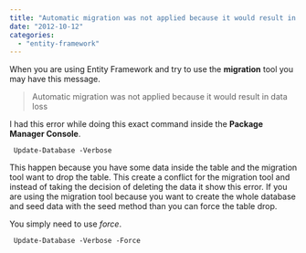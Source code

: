 ```yaml
---
title: "Automatic migration was not applied because it would result in data loss"
date: "2012-10-12"
categories: 
  - "entity-framework"
---
```


When you are using Entity Framework and try to use the **migration** tool you may have this message.

> Automatic migration was not applied because it would result in data loss

I had this error while doing this exact command inside the **Package Manager Console**.

``` 
 Update-Database -Verbose 
``` 

This happen because you have some data inside the table and the migration tool want to drop the table. This create a conflict for the migration tool and instead of taking the decision of deleting the data it show this error. If you are using the migration tool because you want to create the whole database and seed data with the seed method than you can force the table drop.

You simply need to use _force_.

``` 
 Update-Database -Verbose -Force 
``` 
